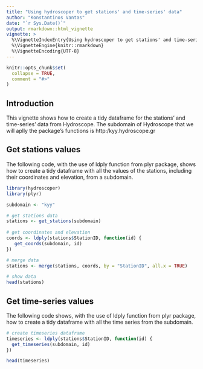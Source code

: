```yaml
---
title: "Using hydroscoper to get stations' and time-series' data"
author: "Konstantinos Vantas"
date: "`r Sys.Date()`"
output: rmarkdown::html_vignette
vignette: >
  %\VignetteIndexEntry{Using hydroscoper to get stations' and time-series' data}
  %\VignetteEngine{knitr::rmarkdown}
  %\VignetteEncoding{UTF-8}
---
```


```r
knitr::opts_chunk$set(
  collapse = TRUE,
  comment = "#>"
)
```

## Introduction

This vignette shows how to create a tidy dataframe for the stations' and time-series' data from Hydroscope. The subdomain of Hydroscope that we will aplly the package's functions is http:/kyy.hydroscope.gr

## Get stations values

The following code, with the use of ldply function from plyr package, shows how to create a tidy dataframe with all the values of the stations, including their coordinates and elevation, from a subdomain.

```r
library(hydroscoper)
library(plyr)

subdomain <- "kyy"

# get stations data
stations <- get_stations(subdomain)
 
# get coordinates and elevation
coords <- ldply(stations$StationID, function(id) {
   get_coords(subdomain, id)
})

# merge data
stations <- merge(stations, coords, by = "StationID", all.x = TRUE)

# show data
head(stations)
```


## Get time-series values

The following code shows, with the use of ldply function from plyr package, how to create a tidy dataframe with all the time series from the subdomain.

```r
# create timeseries dataframe
timeseries <- ldply(stations$StationID, function(id) {
  get_timeseries(subdomain, id)
})

head(timeseries)
```
